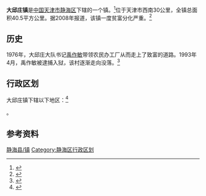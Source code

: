 {{中国乡级行政区
|景观照片文件名 = 
|景观照片描述 = 
|汉语拼音 = 
|其他语言 = 
|其他语言名称 = 
|旧称 = 
|地名出处 = 
|位置图文件名 = 
|位置图描述 = 
|自定义图片= 
|建置时间 = 
|政府驻地 = 
|毗邻 = 
|总面积 = 
|总人口 = 
|总人口年份 = 
|户籍人口 = 
|户籍人口年份 = 
|常住人口 = 
|常住人口年份 = 
|人口密度 = 
|GDP = 
|GDP年份 = 
|邮政编码 = 
|电话区号 = 22
|官方网站 = 
|网站名称 = 
|12/02/23/108/000}}
'''大邱庄镇'''是[[中国|中国]][[天津市|天津市]][[静海区|静海区]]下辖的一个镇。<ref>{{PRC admin/ref sgc|{{PRC admin/parent|12/02/23/108/000}}}}</ref>位于天津市西南30公里，全镇总面积40.5平方公里。据2008年报道，该镇一度贫富分化严重。<ref>{{cite web|url=http://news.ifeng.com/mainland/200804/0428_17_510801_2.shtml|title=天津大邱庄被迫改制：变公有为民营取消福利|access-date=2010-05-06|archive-date=2016-10-01|archive-url=https://web.archive.org/web/20161001183325/http://news.ifeng.com/mainland/200804/0428_17_510801_2.shtml|dead-url=no}}</ref>

==历史==
1976年，大邱庄大队书记[[禹作敏|禹作敏]]带领农民办工厂从而走上了致富的道路。1993年4月，禹作敏被逮捕入狱，该村逐渐走向没落。<ref>{{cite web|url=http://www.china.com.cn/economic/zhuanti/ggkf30/2008-10/28/content_16677673.htm|title=沧桑大邱庄:折射中国村镇改革开放的悲欢成长史|access-date=2010-05-06|archive-date=2016-03-05|archive-url=https://web.archive.org/web/20160305021727/http://www.china.com.cn/economic/zhuanti/ggkf30/2008-10/28/content_16677673.htm|dead-url=no}}</ref>

== 行政区划 ==
大邱庄镇下辖以下地区：<ref>{{PRC admin/ref sgc|12/02/23/108/000}}</ref>

{{PRC admin/children|12/02/23/108/000}}。

== 参考资料 ==
{{reflist}}

{{天津市静海县行政区划}}

[[Category:天津乡镇|静海县/镇]]
[[Category:静海区行政区划|Category:静海区行政区划]]


{{天津小作品}}